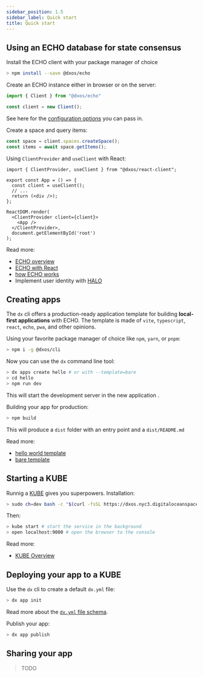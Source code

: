 ```yaml
---
sidebar_position: 1.5
sidebar_label: Quick start
title: Quick start
---
```

## Using an ECHO database for state consensus
Install the ECHO client with your package manager of choice
```bash
> npm install --save @dxos/echo
```
Create an ECHO instance either in browser or on the server:
```ts
import { Client } from "@dxos/echo"

const client = new Client();
```
See here for the [configuration options](/docs/echo/config) you can pass in.

Create a space and query items:
```ts
const space = client.spaces.createSpace();
const items = await space.getItems();
```

Using `ClientProvider` and `useClient` with React:
```tsx
import { ClientProvider, useClient } from "@dxos/react-client";

export const App = () => {
  const client = useClient();
  // ...
  return (<div />);
};

ReactDOM.render(
  <ClientProvider client={client}>
    <App />
  </ClientProvider>,
  document.getElementById('root')
);
```

Read more:
- [ECHO overview](/docs/echo/overview)
- [ECHO with React](/docs/echo/react)
- [how ECHO works](/docs/echo/how-echo-works)
- Implement user identity with [HALO](/docs/halo/overview)

## Creating apps
The `dx` cli offers a production-ready application template for building **local-first applications** with ECHO. The template is made of `vite`, `typescript`, `react`, `echo`, `pwa`, and other opinions. 

Using your favorite package manager of choice like `npm`, `yarn`, or `pnpm`:
```bash
> npm i -g @dxos/cli 
```
Now you can use the `dx` command line tool:
```bash
> dx apps create hello # or with --template=bare
> cd hello
> npm run dev
```
This will start the development server in the new application .

Building your app for production:
```bash
> npm build
```
This will produce a `dist` folder with an entry point and a `dist/README.md`

Read more:
- [hello world template](https://)
- [bare template](https://)

## Starting a KUBE
Runnig a [KUBE](/docs/kube/overview) gives you superpowers. Installation:
```bash
> sudo ch=dev bash -c "$(curl -fsSL https://dxos.nyc3.digitaloceanspaces.com/install.sh)"
```
Then:
```bash
> kube start # start the service in the background
> open localhost:9000 # open the browser to the console
```
Read more:
- [KUBE Overview](/docs/kube/overview)

## Deploying your app to a KUBE
Use the `dx` cli to create a default `dx.yml` file:
```bash
> dx app init
```
Read more about the [`dx.yml` file schema](/docs/kube/dx-file).

Publish your app:
```bash
> dx app publish
```

## Sharing your app
> TODO